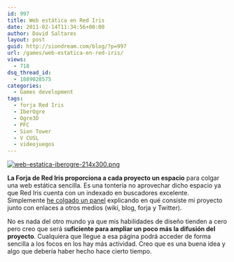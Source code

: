 ```yaml
---
id: 997
title: Web estática en Red Iris
date: 2011-02-14T11:34:56+00:00
author: David Saltares
layout: post
guid: http://siondream.com/blog/?p=997
url: /games/web-estatica-en-red-iris/
views:
  - 718
dsq_thread_id:
  - 1889028575
categories:
  - Games development
tags:
  - forja Red Iris
  - IberOgre
  - Ogre3D
  - PFC
  - Sion Tower
  - V CUSL
  - videojuegos
---
```


[![web-estatica-iberogre-214x300.png](/img/wp/web-estatica-iberogre-214x300.png)](http://cusl5-iberogre.forja.rediris.es/)

**La Forja de Red Iris proporciona a cada proyecto un espacio** para colgar una web estática sencilla. Es una tontería no aprovechar dicho espacio ya que Red Iris cuenta con un indexado en buscadores excelente. Simplemente [he colgado un panel](http://cusl5-iberogre.forja.rediris.es/) explicando en qué consiste mi proyecto junto con enlaces a otros medios (wiki, blog, forja y Twitter).

No es nada del otro mundo ya que mis habilidades de diseño tienden a cero pero creo que será s**uficiente para ampliar un poco más la difusión del proyecto**. Cualquiera que llegue a esa página podrá acceder de forma sencilla a los focos en los hay más actividad. Creo que es una buena idea y algo que debería haber hecho hace cierto tiempo.